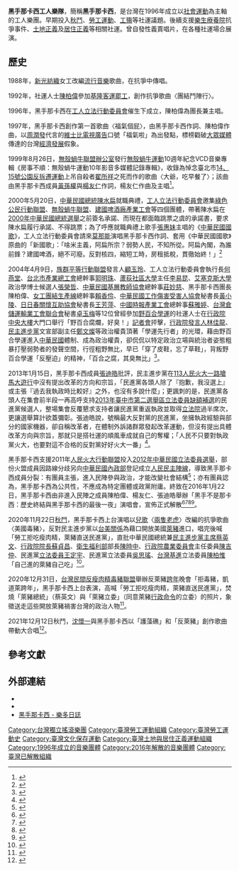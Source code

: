 {{NoteTA
|1=zh-cn:埃塞克斯;zh-hk:雅息士;zh-tw:艾塞克斯;
}}
{{藝人
| 姓名 = 黑手那卡西工人樂隊
| 圖片 = Black Hand Nakasi singing on the stage 20211212.jpg
| 圖片簡介 = 2021[[秋鬥|秋鬥]]舞台，黑手那卡西演唱抗爭歌曲
| 圖片尺寸 = 
| 類型 = 樂團
| 國籍 = {{ROC}}
| 音樂類型 = {{unbulleted list|[[搖滾樂|搖滾樂]]}}
| 相關團體 = [[工人立法行動委員會|工人立法行動委員會]]
| imdb = 
| 活躍年代 = 1996年－2016年
| 出道日期 = 
| 出道作 = 《福氣個屁》
| 網站 =  [https://www.facebook.com/%E9%BB%91%E6%89%8B%E4%B8%8D%E6%98%AF%E9%82%A3%E5%8D%A1%E8%A5%BF-183453198665859/ 黑手不是那卡西]<br>[https://www.facebook.com/blackhandnakasi/ 黑手那卡西工人樂隊]
| 過往成員 = {{unbulleted list|[[陳柏偉|陳柏偉]]（團長、主唱）|劉自強（[[木吉他|木吉他]]手）|[[莊育麟|莊育麟]]（[[貝斯|貝斯]]、木吉他手）|[[鄭小塔|鄭小塔]]（鼓手）|[[楊友仁_(教授)|楊友仁]]（[[電吉他|電吉他]]手）|[[張迪皓|張迪皓]]（貝斯）|姚耀婷（團員）|賴儀婷（團員）}}
}}
'''黑手那卡西工人樂隊'''，簡稱'''黑手那卡西'''，是台灣在1996年成立以[[社會運動|社會運動]]為主軸的工人樂團。早期投入[[秋鬥|秋鬥]]、[[勞工運動|勞工運動]]、[[職業傷害|工殤]]等社運議題。後續支援[[樂生療養院|樂生療養院]]抗爭事件、[[土地正義|土地正義]]及[[居住正義|居住正義]]等相關社運。曾自發性義賣唱片，在各種社運場合展演。

== 歷史 ==
1988年，[[新光紡織|新光紡織]]女工改編[[流行音樂|流行音樂]]歌曲，在抗爭中傳唱。

1992年，社運人士[[陳柏偉|陳柏偉]]參加[[1992年基隆客運罷工事件|基隆客運罷工]]，創作抗爭歌曲〈團結鬥陣行〉。

1996年，黑手那卡西在[[工人立法行動委員會|工人立法行動委員會]]催生下成立，陳柏偉為團長兼主唱。

1997年，黑手那卡西創作第一首歌曲〈福氣個屁〉，由黑手那卡西作詞、陳柏偉作曲，以[[周潤發|周潤發]]代言的[[維士比|維士比]][[電視廣告|電視廣告]]口號「福氣啦」為出發點，標榜戳破[[大眾媒體|大眾媒體]]傳達的台灣[[經濟發展|經濟發展]]假象。

1999年8月26日，[[無殼蝸牛運動|無殼蝸牛聯盟辦公室]]發行[[無殼蝸牛運動|無殼蝸牛運動]]10週年紀念VCD音樂專輯《房事不順：無殼蝸牛運動10年影音多媒體記錄專輯》，收錄為悼念臺北市[[14、15號公園反拆遷運動|14、15號公園反拆遷運動]]上吊自殺者[[翟所祥|翟所祥]]之死而作的歌曲〈大爺，吃早餐了〉；該曲由黑手那卡西成員[[黃孫權|黃孫權]]與[[楊友仁_(教授)|楊友仁]]作詞，楊友仁作曲及主唱<ref>{{Cite web|url=http://bbs.nsysu.edu.tw/txtVersion/treasure/tmm/M.915390111.A/M.931778036.A/M.935130863.A/M.935382107.A.html|author=無殼蝸牛聯盟辦公室|title=歌曲與文案介紹(房事不順／無殼蝸牛運動10年影音多媒體記錄專輯)|publisher=崔媽媽社區電子報|language=zh-tw|date=1999-08-23|accessdate=2014-12-17|archive-url=https://web.archive.org/web/20141217164247/http://bbs.nsysu.edu.tw/txtVersion/treasure/tmm/M.915390111.A/M.931778036.A/M.935130863.A/M.935382107.A.html|archive-date=2014-12-17|dead-url=yes}}</ref>。

2000年5月20日，[[中華民國總統|中華民國總統]][[陳水扁|陳水扁]]就職典禮，[[工人立法行動委員會|工人立法行動委員會]]邀集[[綠色公民行動聯盟|綠色公民行動聯盟]]、[[無殼蝸牛聯盟|無殼蝸牛聯盟]]、[[建國啤酒廠產業工會|建國啤酒廠產業工會]]等四個團體，帶著陳水扁在[[2000年中華民國總統選舉|2000年中華民國總統選舉]]之前簽名承諾、而現在都面臨跳票之虞的承諾書，要求陳水扁履行承諾、不得跳票；為了呼應就職典禮上歌手[[張惠妹|張惠妹]]主唱的《[[中華民國國歌|中華民國國歌]]》，工人立法行動委員會請來[[莫那能|莫那能]]演唱黑手那卡西作詞、套用《中華民國國歌》原曲的「新國歌」：「啥米主義，阿扁所宗？弱勢人民，不知所從。阿扁內閣，為誰前鋒？建國啤酒，絕不可廢。反對核四，縮短工時，房租抵稅，貫徹始終！」<ref>{{cite news|url=http://www.coolloud.org.tw/node/58285|title=總統就職，弱勢要求兌現承諾 工委會等四個團體大典共唱「新國」歌，阿扁總統人牆圍住就以為看不見|author=苦勞報導|date=2000-05-20|accessdate=2015-06-14|publisher=[[苦勞網|苦勞網]]|language=zh-tw|archive-date=2015-09-23|archive-url=https://web.archive.org/web/20150923223947/http://www.coolloud.org.tw/node/58285|dead-url=no}}</ref>

2004年4月9日，[[族群平等行動聯盟|族群平等行動聯盟]]發言人[[顧玉玲|顧玉玲]]、工人立法行動委員會執行長[[何燕堂|何燕堂]]、[[台北市產業總工會|台北市產業總工會]]總幹事[[郭明珠|郭明珠]]、[[蘆荻社區大學|蘆荻社區大學]]主任[[李易昆|李易昆]]、[[艾塞克斯大學|艾塞克斯大學]]政治學博士候選人[[張榮哲|張榮哲]]、[[中華民國基層教師協會|中華民國基層教師協會]]總幹事[[莊妙慈|莊妙慈]]、黑手那卡西團長陳柏偉、[[女工團結生產線|女工團結生產線]]總幹事[[賴香伶|賴香伶]]、[[中華民國工作傷害受害人協會|中華民國工作傷害受害人協會]]秘書長[[黃小陵|黃小陵]]、[[日日春關懷互助協會|日日春關懷互助協會]]秘書長[[王芳萍|王芳萍]]、[[中國時報產業工會|中國時報產業工會]]總幹事[[蘇雅婷|蘇雅婷]]、[[台灣倉儲運輸業工會聯合會|台灣倉儲運輸業工會聯合會]]秘書[[卓玉梅|卓玉梅]]等12位曾經參加[[野百合學運|野百合學運]]的社運人士在[[行政院中央大樓|行政院中央大樓]]大門口舉行「野百合腐爛，好臭！」[[記者會|記者會]]抨擊，[[行政院發言人|行政院發言人]][[林佳龍|林佳龍]]、[[民主進步黨|民主進步黨]]文宣部副主任[[鄭文燦|鄭文燦]]等政治權貴頂著「學運先行者」的光環，藉由野百合學運進入[[中華民國|中華民國]]體制、成為政治權貴，卻侃侃以特定政治立場與統治者姿態粗暴打壓弱勢者的發聲空間，行徑粗野無比，早已「穿了皮鞋，忘了草鞋」，背叛野百合學運「反壓迫」的精神，「百合之腐，其臭無比」<ref>{{cite news|url=|title=當年學運人士批當朝新貴「穿皮鞋，忘草鞋」|publisher=[[聯合報|聯合報]]|author=徐國淦|date=2004-04-10|accessdate=2014-06-22}}</ref>。

2013年1月15日，黑手那卡西成員[[張迪皓|張迪皓]]批評，民主進步黨在[[113人民火大一路嗆馬大遊行|113人民火大一路嗆馬大遊行]]中沒有提出改革的方向和宗旨，「民進黨各頭人除了『抱歉，我沒選上』或主張『過去我執政時比較好』之外，也沒有多說什麼」；更諷刺的是，民進黨各頭人在集會前半段一再高呼支持[[2013年臺中市第二選舉區立法委員缺額補選|2013年臺中市第二選舉區立法委員缺額補選]]的民進黨候選人，整場集會反覆懇求支持者讓民進黨重返執政並取得[[立法院|立法院]]過半席次，更讓選舉算計欲蓋彌彰。張迪皓說，號稱最大反對黨的民進黨，坐擁執政經驗與部分的國家機器，卻自稱改革者，在體制外訴諸群眾發起改革運動，但沒有提出具體改革方向與宗旨，那就只是搭社運的順風車成就自己的奪權；「人民不只要對執政黨火大，也要對這不合格的反對黨好好火大一番」<ref>{{Cite web|author=張迪皓|url=http://www.appledaily.com.tw/appledaily/article/headline/20130115/34771076|title=不合格的反對黨 你不火大嗎|work=[[台灣蘋果日報|台灣蘋果日報]]|language=zh-tw|date=2013-01-15|accessdate=2017-04-09|archive-date=2016-11-10|archive-url=https://web.archive.org/web/20161110115108/http://www.appledaily.com.tw/appledaily/article/headline/20130115/34771076/|dead-url=no}}</ref>。

黑手那卡西支援2011年[[人民火大行動聯盟|人民火大行動聯盟]]投入[[2012年中華民國立法委員選舉|2012年中華民國立法委員選舉]]，部份火盟成員因路線分歧另向[[中華民國內政部|中華民國內政部]]登記成立[[人民民主陣線|人民民主陣線]]，導致黑手那卡西成員分裂：有團員主張，進入民陣參與政治，才能改變社會結構<ref>{{Cite web|url=https://www.facebook.com/permalink.php?story_fbid=10201767221617059&id=1676931126|author=[[賴香伶|賴香伶]]|title=最近很多人問我有關選舉的事……|date=2014-08-28|accessdate=2017-02-15|work=[[facebook|facebook]]|publisher=|language=zh-tw}}</ref>；亦有團員認為，黑手那卡西為公共性，不應成為特定團體或政黨附庸。終致在2016年1月22日，黑手那卡西由非進入民陣之成員陳柏偉、楊友仁、張迪皓舉辦「黑手不是那卡西：歷史終結與黑手那卡西的最後一夜」演唱會，宣佈正式解散<ref>{{cite news|title=青春沒有崩壞—黑手那卡西的最後一夜|author=陳柏偉|url=http://www.civilmedia.tw/archives/42315|work=[[公民行動影音紀錄資料庫|公民行動影音紀錄資料庫]]|language=zh-tw|date=2016-01-19|accessdate=2016-01-23|archive-date=2016-01-20|archive-url=https://web.archive.org/web/20160120202219/http://www.civilmedia.tw/archives/42315|dead-url=no}}</ref><ref>{{cite news|title=「與黑手那卡西的最後一夜」記事|author=林恕暉|url=http://www.civilmedia.tw/archives/42647|newspaper=公民行動影音紀錄資料庫|language=zh-tw|date=2016-01-23|accessdate=2016-01-23|archive-date=2016-01-26|archive-url=https://web.archive.org/web/20160126062359/http://www.civilmedia.tw/archives/42647|dead-url=no}}</ref><ref>{{Cite news|url=https://www.thenewslens.com/article/34350|title=青春沒有崩壞：台灣第一個為社運而生的樂團——黑手那卡西的最後一夜|author=陳柏偉|date=2016-01-16|newspaper=[[關鍵評論網|關鍵評論網]]|accessdate=2017-02-15|language=zh-TW|archive-date=2017-02-15|archive-url=https://web.archive.org/web/20170215044127/https://www.thenewslens.com/article/34350|dead-url=no}}</ref><ref>{{Cite news|url=https://blow.streetvoice.com/16230-%E7%8F%8D%E9%87%8D%E5%86%8D%E8%A6%8B%EF%BC%81%E8%80%81%E5%AD%97%E8%99%9F%E6%A8%82%E9%9A%8A%E9%BB%91%E6%89%8B%E9%82%A3%E5%8D%A1%E8%A5%BF%E5%8D%B3%E5%B0%87%E5%91%8A%E5%88%A5%E8%88%9E%E5%8F%B0/|title=珍重再見！老字號樂隊黑手那卡西即將告別舞台|date=2015-12-07|newspaper=Blow 吹音樂|accessdate=2017-02-15|language=zh-TW|archive-date=2017-02-15|archive-url=https://web.archive.org/web/20170215044415/https://blow.streetvoice.com/16230-%E7%8F%8D%E9%87%8D%E5%86%8D%E8%A6%8B%EF%BC%81%E8%80%81%E5%AD%97%E8%99%9F%E6%A8%82%E9%9A%8A%E9%BB%91%E6%89%8B%E9%82%A3%E5%8D%A1%E8%A5%BF%E5%8D%B3%E5%B0%87%E5%91%8A%E5%88%A5%E8%88%9E%E5%8F%B0/|dead-url=no}}</ref>。

2020年11月22日[[秋鬥|秋鬥]]，黑手那卡西上台演唱以[[兒歌|兒歌]]〈[[雅克弟兄|兩隻老虎]]〉改編的抗爭歌曲〈美國毒豬〉，反對民主進步黨以[[台美關係|台美關係]]為藉口開放美國[[萊豬|萊豬]]進口，唱完後喊「勞工拒吃瘦肉精，萊豬直送民進黨」，直批中華民國總統兼[[民主進步黨主席|民主進步黨主席]][[蔡英文|蔡英文]]、[[行政院院長|行政院院長]][[蘇貞昌|蘇貞昌]]、[[衛生福利部|衛生福利部]]部長[[陳時中|陳時中]]、[[行政院農業委員會|行政院農業委員會]]主任委員[[陳吉仲|陳吉仲]]、民進黨[[立法委員|立法委員]][[王定宇|王定宇]]、民進黨立法委員[[吳思瑤|吳思瑤]]、[[台灣基進|台灣基進]]立法委員[[陳柏惟|陳柏惟]]「自己進的萊豬自己吃」<ref>{{Cite web|url=https://www.chinatimes.com/realtimenews/20201122002524-260407|author=吳家豪|language=zh-tw|title=民團點名萊豬7人組 要求「自己進口的萊豬自己吃」|work=|publisher=[[中時新聞網|中時新聞網]]|date=2020-11-22|accessdate=2021-01-01|quote=}}</ref>。

2020年12月31日，[[台灣民間反瘦肉精毒豬聯盟|台灣民間反瘦肉精毒豬聯盟]]舉辦反萊豬[[跨年|跨年]]晚會「拒毒豬，凱道萊跨年」，黑手那卡西上台表演，高喊「勞工拒吃瘦肉精，萊豬直送民進黨」，焚燒「萊豬總統」（蔡英文）與「萊豬立委」（同意萊豬[[行政命令|行政命令]]的立委）的照片，象徵送走這些開放萊豬禍害台灣的政治人物<ref>{{Cite web|url=https://www.chinatimes.com/realtimenews/20201231006296-260407|author=季節|language=zh-tw|title=反對政府開放萊豬 民團辦反萊豬跨年晚會|work=|publisher=中時新聞網|date=2020-12-31|accessdate=2021-01-01|quote=}}</ref>。

2021年12月12日秋鬥，[[沈懷一|沈懷一]]與黑手那卡西以「護藻礁」和「反萊豬」創作歌曲帶動大合唱<ref>{{Cite web|url=https://www.civilmedia.tw/archives/107449|author=秋鬥|language=zh-tw|title=【新聞稿】2021秋鬥1210記者會|publisher=[[公民行動影音紀錄資料庫|公民行動影音紀錄資料庫]]|date=2021-12-10|accessdate=2021-12-12}}</ref>。

== 參考文獻 ==
{{Reflist|2}}

== 外部連結 ==
* {{Facebook|%E9%BB%91%E6%89%8B%E4%B8%8D%E6%98%AF%E9%82%A3%E5%8D%A1%E8%A5%BF-183453198665859/ |黑手不是那卡西}}
* {{Facebook|blackhandnakasi/}}
* [https://web.archive.org/web/20160911213617/http://blog.roodo.com/nakasi 黑手那卡西 - 樂多日誌]

{{台湾社会运动|劳工运动}}
[[Category:台灣獨立搖滾樂團|Category:台灣獨立搖滾樂團]]
[[Category:臺灣勞工運動組織|Category:臺灣勞工運動組織]]
[[Category:臺灣勞工運動史|Category:臺灣勞工運動史]]
[[Category:臺灣文化保存運動|Category:臺灣文化保存運動]]
[[Category:臺灣土地與居住正義運動組織|Category:臺灣土地與居住正義運動組織]]
[[Category:1996年成立的音樂團體|Category:1996年成立的音樂團體]]
[[Category:2016年解散的音樂團體|Category:2016年解散的音樂團體]]
[[Category:臺灣已解散組織|Category:臺灣已解散組織]]
